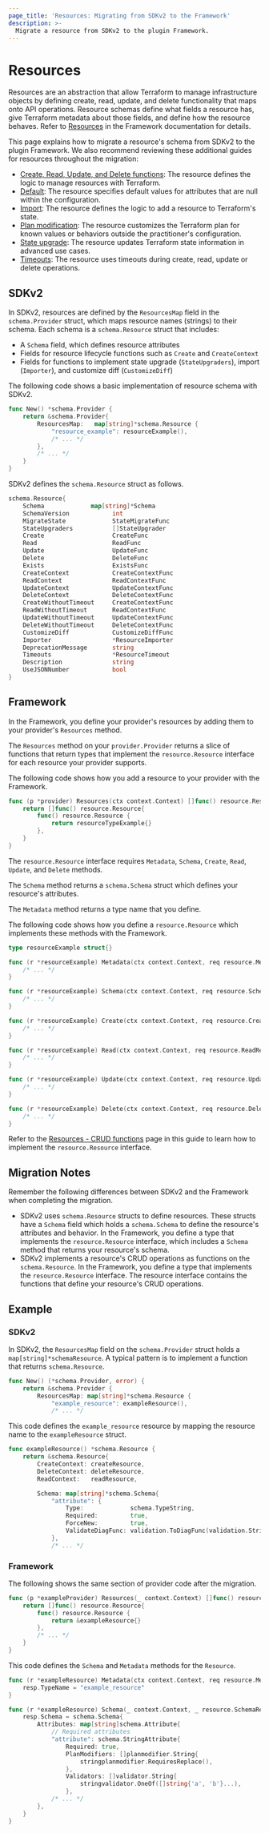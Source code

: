 ```yaml
---
page_title: 'Resources: Migrating from SDKv2 to the Framework'
description: >-
  Migrate a resource from SDKv2 to the plugin Framework.
---
```


# Resources

Resources are an abstraction that allow Terraform to manage infrastructure objects by defining create, read, update,
and delete functionality that maps onto API operations. Resource schemas define what fields a resource has, give
Terraform metadata about those fields, and define how the resource behaves. Refer to
[Resources](/terraform/plugin/framework/resources) in the Framework documentation for details.

This page explains how to migrate a resource's schema from SDKv2 to the plugin Framework. We also recommend reviewing these additional guides for resources throughout the migration:
- [Create, Read, Update, and Delete functions](/terraform/plugin/framework/migrating/resources/crud): The resource defines the logic to manage resources with Terraform.
- [Default](/terraform/plugin/framework/migrating/attributes-blocks/default-values): The resource specifies default values for attributes that are null within the configuration.
- [Import](/terraform/plugin/framework/migrating/resources/import): The resource defines the logic to add a resource to Terraform's state.
- [Plan modification](/terraform/plugin/framework/migrating/resources/plan-modification): The resource customizes the Terraform plan for known values or behaviors outside the practitioner's configuration.
- [State upgrade](/terraform/plugin/framework/migrating/resources/state-upgrade): The resource updates Terraform state information in advanced use cases.
- [Timeouts](/terraform/plugin/framework/migrating/resources/timeouts): The resource uses timeouts during create, read, update or delete operations.

## SDKv2
In SDKv2, resources are defined by the `ResourcesMap` field in the `schema.Provider` struct, which maps resource names
(strings) to their schema. Each schema is a `schema.Resource` struct that includes:

- A `Schema` field, which defines resource attributes
- Fields for resource lifecycle functions such as `Create` and `CreateContext`
- Fields for functions to implement state upgrade (`StateUpgraders`), import (`Importer`), and customize diff
(`CustomizeDiff`)

The following code shows a basic implementation of resource schema with SDKv2.

```go
func New() *schema.Provider {
    return &schema.Provider{
        ResourcesMap:   map[string]*schema.Resource {
            "resource_example": resourceExample(),
            /* ... */
        },
        /* ... */
    }
}
```

SDKv2 defines the `schema.Resource` struct as follows.

```go
schema.Resource{
    Schema             map[string]*Schema
    SchemaVersion            int
    MigrateState             StateMigrateFunc
    StateUpgraders           []StateUpgrader
    Create                   CreateFunc
    Read                     ReadFunc
    Update                   UpdateFunc
    Delete                   DeleteFunc
    Exists                   ExistsFunc
    CreateContext            CreateContextFunc
    ReadContext              ReadContextFunc
    UpdateContext            UpdateContextFunc
    DeleteContext            DeleteContextFunc
    CreateWithoutTimeout     CreateContextFunc
    ReadWithoutTimeout       ReadContextFunc
    UpdateWithoutTimeout     UpdateContextFunc
    DeleteWithoutTimeout     DeleteContextFunc
    CustomizeDiff            CustomizeDiffFunc
    Importer                 *ResourceImporter
    DeprecationMessage       string
    Timeouts                 *ResourceTimeout
    Description              string
    UseJSONNumber            bool
}
```

## Framework

In the Framework, you define your provider's resources by adding them to your provider's `Resources` method.

The `Resources` method on your `provider.Provider` returns a slice of functions that return types that
implement the `resource.Resource` interface for each resource your provider supports.

The following code shows how you add a resource to your provider with the Framework.

```go
func (p *provider) Resources(ctx context.Context) []func() resource.Resource {
    return []func() resource.Resource{
        func() resource.Resource {
            return resourceTypeExample{}
        },
    }
}
```

The `resource.Resource` interface requires `Metadata`, `Schema`, `Create`, `Read`, `Update`, and `Delete`  methods.

The `Schema` method returns a `schema.Schema` struct which defines your resource's attributes.

The `Metadata` method returns a type name that you define.

The following code shows how you define a `resource.Resource` which implements these methods with the
Framework.

```go
type resourceExample struct{}

func (r *resourceExample) Metadata(ctx context.Context, req resource.MetadataRequest, resp *resource.MetadataResponse) {
    /* ... */
}

func (r *resourceExample) Schema(ctx context.Context, req resource.SchemaRequest, resp *resource.SchemaResponse) {
    /* ... */
}

func (r *resourceExample) Create(ctx context.Context, req resource.CreateRequest, resp *resource.CreateResponse) {
    /* ... */
}

func (r *resourceExample) Read(ctx context.Context, req resource.ReadRequest, resp *resource.ReadResponse) {
    /* ... */
}

func (r *resourceExample) Update(ctx context.Context, req resource.UpdateRequest, resp *resource.UpdateResponse) {
    /* ... */
}

func (r *resourceExample) Delete(ctx context.Context, req resource.DeleteRequest, resp *resource.DeleteResponse) {
    /* ... */
}
```

Refer to the [Resources - CRUD functions](/terraform/plugin/framework/migrating/resources/crud) page in this guide to learn how to
implement the `resource.Resource` interface.

## Migration Notes

Remember the following differences between SDKv2 and the Framework when completing the migration.

- SDKv2 uses `schema.Resource` structs to define resources. These structs have a `Schema` field which holds a
`schema.Schema` to define the resource's attributes and behavior. In the Framework, you define a type that implements
the `resource.Resource` interface, which includes a `Schema` method that returns your resource's schema.
- SDKv2 implements a resource's CRUD operations as functions on the `schema.Resource`. In the Framework, you define a
type that implements the `resource.Resource` interface. The resource interface contains the functions that define your resource's
CRUD operations.

## Example

### SDKv2

In SDKv2, the `ResourcesMap` field on the `schema.Provider` struct holds a `map[string]*schemaResource`. A typical
pattern is to implement a function that returns `schema.Resource`.

```go
func New() (*schema.Provider, error) {
    return &schema.Provider {
        ResourcesMap: map[string]*schema.Resource {
            "example_resource": exampleResource(),
            /* ... */
```

This code defines the `example_resource` resource by mapping the resource name to the `exampleResource` struct.

```go
func exampleResource() *schema.Resource {
    return &schema.Resource{
        CreateContext: createResource,
        DeleteContext: deleteResource,
        ReadContext:   readResource,

        Schema: map[string]*schema.Schema{
            "attribute": {
                Type:             schema.TypeString,
                Required:         true,
                ForceNew:         true,
                ValidateDiagFunc: validation.ToDiagFunc(validation.StringInSlice([]string{'a', 'b'}, false)),
            },
            /* ... */
```

### Framework

The following shows the same section of provider code after the migration.

```go
func (p *exampleProvider) Resources(_ context.Context) []func() resource.Resource {
    return []func() resource.Resource{
        func() resource.Resource {
            return &exampleResource{}
        },
        /* ... */
    }
}
```

This code defines the `Schema` and `Metadata` methods for the `Resource`.

```go
func (r *exampleResource) Metadata(ctx context.Context, req resource.MetadataRequest, resp *resource.MetadataResponse) {
    resp.TypeName = "example_resource"
}

func (r *exampleResource) Schema(_ context.Context, _ resource.SchemaRequest, resp *resource.SchemaResponse) {
    resp.Schema = schema.Schema{
        Attributes: map[string]schema.Attribute{
            // Required attributes
            "attribute": schema.StringAttribute{
                Required: true,
                PlanModifiers: []planmodifier.String{
                    stringplanmodifier.RequiresReplace(),
                },
                Validators: []validator.String{
                    stringvalidator.OneOf([]string{'a', 'b'}...),
                },
            /* ... */
        },
    }
}
```
